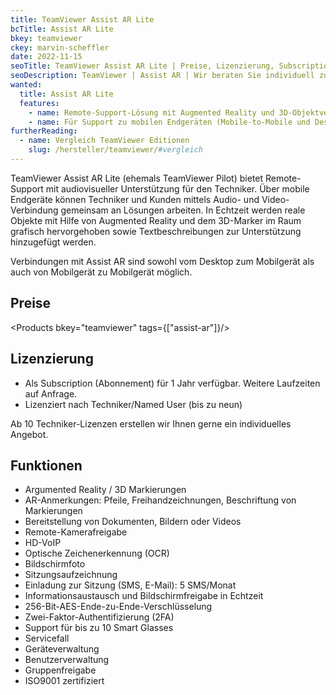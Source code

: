 ```yaml
---
title: TeamViewer Assist AR Lite
bcTitle: Assist AR Lite
bkey: teamviewer
ckey: marvin-scheffler
date: 2022-11-15
seoTitle: TeamViewer Assist AR Lite | Preise, Lizenzierung, Subscriptions
seoDescription: TeamViewer | Assist AR | Wir beraten Sie individuell zu Fragen bei Lizenzierung und Kosten.
wanted:
  title: Assist AR Lite
  features:
    - name: Remote-Support-Lösung mit Augmented Reality und 3D-Objektverfolgung (räumliche Markierungen)
    - name: Für Support zu mobilen Endgeräten (Mobile-to-Mobile und Desktop-to-Mobile)
furtherReading:
  - name: Vergleich TeamViewer Editionen
    slug: /hersteller/teamviewer/#vergleich
---
```



<Intro>

TeamViewer Assist AR Lite (ehemals TeamViewer Pilot) bietet Remote-Support mit audiovisueller Unterstützung für den Techniker.
Über mobile Endgeräte können Techniker und Kunden mittels Audio- und Video-Verbindung gemeinsam an Lösungen arbeiten.
In Echtzeit werden reale Objekte mit Hilfe von Augmented Reality und dem 3D-Marker im Raum grafisch hervorgehoben sowie Textbeschreibungen zur Unterstützung hinzugefügt werden.

</Intro>

<TOC />

Verbindungen mit Assist AR sind sowohl vom Desktop zum Mobilgerät als auch von Mobilgerät zu Mobilgerät möglich.

## Preise

<Products bkey="teamviewer" tags={["assist-ar"]}/>


## Lizenzierung

<ArrowList>

- Als Subscription (Abonnement) für 1 Jahr verfügbar. Weitere Laufzeiten auf Anfrage.
- Lizenziert nach Techniker/Named User (bis zu neun)

</ArrowList>

<GetInTouch variant="info">

Ab 10 Techniker-Lizenzen erstellen wir Ihnen gerne ein individuelles Angebot.

</GetInTouch>


## Funktionen

<ArrowList>

- Argumented Reality / 3D Markierungen
- AR-Anmerkungen: Pfeile, Freihandzeichnungen, Beschriftung von Markierungen
- Bereitstellung von Dokumenten, Bildern oder Videos
- Remote-Kamerafreigabe
- HD-VoIP
- Optische Zeichenerkennung (OCR)
- Bildschirmfoto
- Sitzungsaufzeichnung
- Einladung zur Sitzung (SMS, E-Mail): 5 SMS/Monat
- Informationsaustausch und Bildschirmfreigabe in Echtzeit
- 256-Bit-AES-Ende-zu-Ende-Verschlüsselung
- Zwei-Faktor-Authentifizierung (2FA)
- Support für bis zu 10 Smart Glasses
- Servicefall
- Geräteverwaltung
- Benutzerverwaltung
- Gruppenfreigabe
- ISO9001 zertifiziert


</ArrowList>
